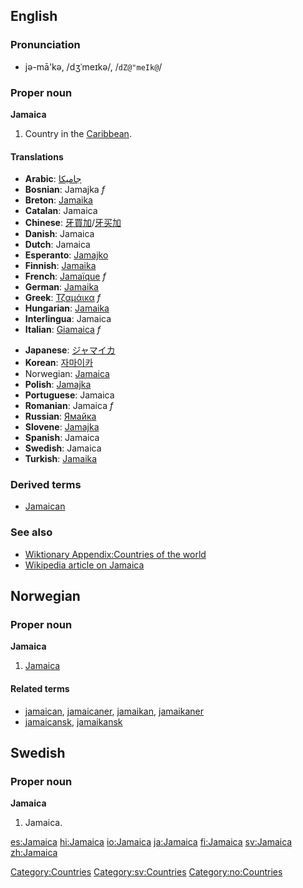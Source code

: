 ==English==
===Pronunciation===
*jə-mā'kə, /dʒˈmeɪkə/, /<tt>dZ@"meIk@</tt>/

===Proper noun===
'''Jamaica'''

# Country in the [[Caribbean]]. 
====Translations====
{{top}}
*'''Arabic''': [[جاميكا]]
*'''Bosnian''': Jamajka ''f''
*'''Breton''': [[Jamaika]]
*'''Catalan''': Jamaica
*'''Chinese''': [[牙買加]]/[[牙买加]]
*'''Danish''': Jamaica
*'''Dutch''': Jamaica
*'''Esperanto''': [[Jamajko]]
*'''Finnish''': [[Jamaika]]
*'''French''': [[Jamaïque]] ''f''
*'''German''': [[Jamaika]]
*'''Greek''': [[Τζαμάικα]] ''f''
*'''Hungarian''': [[Jamaika]]
*'''Interlingua''': Jamaica
*'''Italian''': [[Giamaica]] ''f''
{{mid}}
*'''Japanese''': [[ジャマイカ]]
*'''Korean''': [[자마이카]]
*Norwegian: [[#Norwegian|Jamaica]]
*'''Polish''': [[Jamajka]]
*'''Portuguese''': Jamaica
*'''Romanian''': Jamaica ''f''
*'''Russian''': [[Ямайка]]
*'''Slovene''': [[Jamajka]]
*'''Spanish''': Jamaica
*'''Swedish''': Jamaica
*'''Turkish''': [[Jamaika]]
{{bottom}}

===Derived terms===
*[[Jamaican]]

===See also===
*[[Wiktionary Appendix:Countries of the world]]
*[[w:Jamaica|Wikipedia article on Jamaica]]
[[Category:Countries]]
[[Category:sv:Countries]]

==Norwegian==
===Proper noun===
[[Category:no:Countries]]
'''Jamaica'''
#[[#English|Jamaica]]
====Related terms====
*[[jamaican]], [[jamaicaner]], [[jamaikan]], [[jamaikaner]]
*[[jamaicansk]], [[jamaikansk]]

==Swedish==
===Proper noun===
'''Jamaica'''
# Jamaica.
[[es:Jamaica]]
[[hi:Jamaica]]
[[io:Jamaica]]
[[ja:Jamaica]]
[[fi:Jamaica]]
[[sv:Jamaica]]
[[zh:Jamaica]]